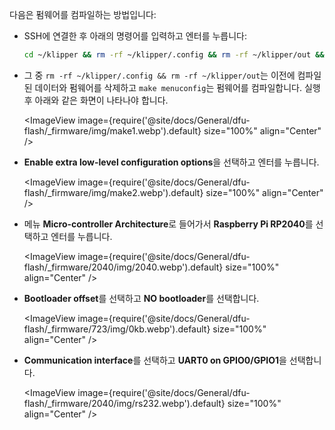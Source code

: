 다음은 펌웨어를 컴파일하는 방법입니다:
* SSH에 연결한 후 아래의 명령어를 입력하고 엔터를 누릅니다:

    ```bash
    cd ~/klipper && rm -rf ~/klipper/.config && rm -rf ~/klipper/out && make menuconfig
    ```

* 그 중 `rm -rf ~/klipper/.config && rm -rf ~/klipper/out`는 이전에 컴파일된 데이터와 펌웨어를 삭제하고 `make menuconfig`는 펌웨어를 컴파일합니다. 실행 후 아래와 같은 화면이 나타나야 합니다.

    <ImageView image={require('@site/docs/General/dfu-flash/_firmware/img/make1.webp').default} size="100%" align="Center" />

* **Enable extra low-level configuration options**을 선택하고 엔터를 누릅니다.

    <ImageView image={require('@site/docs/General/dfu-flash/_firmware/img/make2.webp').default} size="100%" align="Center" />

* 메뉴 **Micro-controller Architecture**로 들어가서 **Raspberry Pi RP2040**를 선택하고 엔터를 누릅니다.

    <ImageView image={require('@site/docs/General/dfu-flash/_firmware/2040/img/2040.webp').default} size="100%" align="Center" />

* **Bootloader offset**를 선택하고 **NO bootloader**를 선택합니다.

    <ImageView image={require('@site/docs/General/dfu-flash/_firmware/723/img/0kb.webp').default} size="100%" align="Center" />

* **Communication interface**를 선택하고 **UART0 on GPIO0/GPIO1**을 선택합니다.

    <ImageView image={require('@site/docs/General/dfu-flash/_firmware/2040/img/rs232.webp').default} size="100%" align="Center" />
